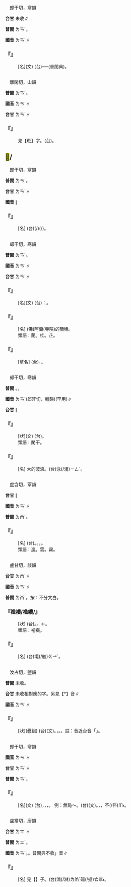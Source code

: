 
=={{ruby|<mark>&#xf98e1;</mark>|ㄌㄢˊ}}==

　郎干切，寒韻

'''台甘''' 未收∥

'''普閩''' <rt>ㄌㄢˊ</rt>。

'''國音''' <rt>ㄌㄢˊ</rt>∥

    

==='''『{{ruby|<mark>&#xf98e1;</mark>|ㄌㄢˊ}}』'''===
: [名](文) (台){{ruby|古|ㄍㆦˋ}}{{ruby|早|ㄗㄚˋ}}{{ruby|貯|ㄉㄨㆤˋ/ㄉㆤˋ}}{{ruby|弓|ㄍㄧㆲ}}{{ruby|箭|ㄐㆪ˪}}{{ruby|丌|ㆤ}}{{ruby|器|ㄎㄧ˪}}{{ruby|具|ㄍㄨ˫}}──(普閩典)。
    

=={{ruby|斕|ㄌㄢˊ}}==

　離閑切，山韻

'''普閩''' <rt>ㄌㄢˊ</rt>。

'''國音''' <rt>ㄌㄢˊ</rt>∥

'''台甘''' <rt>ㄌㄢˊ</rt>∥

    

==='''『{{ruby|斑|ㄅㄢ}}{{ruby|斕|ㄌㄢˊ}}』'''===
:  見【斑】字。(台){{ruby|花|ㄏㄨㆤ/ㄏㄨㄚ}}{{ruby|斑|ㄅㄢ}}。
    

==<mark>&#xf98e0;</mark>/{{ruby|襴|ㄌㄢˊ}}==

　郎干切，寒韻

'''普閩''' <rt>ㄌㄢˊ</rt>。

'''台甘''' <rt>ㄌㄢˊ</rt>∥

'''國音''' {{ruby|(文)|ㄌㄢˊ}}∥

    

==='''『{{ruby|<mark>&#xf98e0;</mark>|ㄌㄢˊ}}』'''===
: [名] (台){{ruby|古|ㄍㆦˋ}}{{ruby|早|ㄗㄚˋ}}{{ruby|上|ㄒㄧㆲ˫}}(/{{ruby|頂|ㄉㄧㄥˋ}}){{ruby|下|ㆤ˫}}{{ruby|衣|ㄧ}}(/{{ruby|衫|ㄙㆩ}}){{ruby|相|ㄒㄧㄜ/ㄙㆩ}}{{ruby|連|ㄌㄧㄢˊ}}{{ruby|丌|ㆤ}}{{ruby|衫|ㄙㆩ}}。
    

=={{ruby|蘭|ㄌㄢˊ}}==

　郎干切，寒韻

'''普閩''' <rt>ㄌㄢˊ</rt>。

'''國音''' <rt>ㄌㄢˊ</rt>∥

'''台甘''' <rt>ㄌㄢˊ</rt>∥

    

==='''『{{ruby|蘭|ㄌㄢˊ}}{{ruby|桂|ㄍㄨㄟˋ}}』'''===
: [名](文) (台){{ruby|比|ㄅㄧˋ}}{{ruby|喻|ㄌㄨ˫/ㆡㄨ˫}}：{{ruby|囝|ㄍㆩˋ/ㄍㄧㆩˋ}}{{ruby|孫|ㄙㄨㄣ}}。
    

==='''『{{ruby|蘭|ㄌㄢˊ}}{{ruby|若|ㄖㄜˇ}}』'''===
: [名] (佛)阿蘭{{ruby|若|ㄖㄜˇ}}(寺院)的簡稱。
:類語：蘭。桂。芷。
:
    

==='''『{{ruby|蘭|ㄌㄢˊ}}』'''===
: [草名] (台){{ruby|蘭|ㄌㄢˊ}}{{ruby|草|ㄘㄠˋ}}。{{ruby|蘭|ㄌㄢˊ}}{{ruby|花|ㄏㄨㆤ}}。
    

=={{ruby|瀾|ㄌㄢˊ}}==

　郎干切，寒韻

'''普閩''' {{ruby|(文)|ㄌㄢˊ}}{{ruby|。|ㄌㄢ˫}}。{{ruby|(白)|ㄋㄨㄚ˫}}。

'''國音''' <rt>ㄌㄢˊ</rt>{{ruby|。|ㄌㄢˋ}}(郎旰切，翰韻)(罕用)∥

'''台甘''' {{ruby|(文)|ㄌㄢˊ}}{{ruby|。|ㄌㄢ˫}}∥

    

==='''『{{ruby|瀾|ㄌㄢˊ}}{{ruby|瀾|ㄌㄢˊ}}』'''===
: [狀](文) (台){{ruby|流|ㄌㄠˊ}}{{ruby|目|ㆠㄚㆶ ͘}}{{ruby|屎|ㄙㄞˋ}}{{ruby|丌|ㆤ}}{{ruby|款|ㄎㄨㄢˋ}}。
:類語：闌干。
:
    

==='''『{{ruby|瀾|ㄌㄢˊ}}』'''===
: [名] 大的波浪。(台){{ruby|較|ㄎㄚㆷ}}{{ruby|大|ㄉㄨㄚ˫}}{{ruby|丌|ㆤ}}{{ruby|海|ㄏㄞˋ}}泳(/湧)<rt>ㄧㄥˋ</rt>。
    

=={{ruby|嵐|ㄌㄢˊ}}==

　盧含切，覃韻

'''台甘''' {{ruby|(文)|ㄌㆰˊ}}∥

'''國音''' <rt>ㄌㄢˊ</rt>∥

'''普閩''' <rt>ㄌㆰˊ</rt>。

    

==='''『{{ruby|山|ㄕㄢ}}{{ruby|嵐|ㄌㄢˊ}}』'''===
: [名] (台){{ruby|山|ㄙㄨㆩ}}{{ruby|頂|ㄉㄧㄥˋ}}{{ruby|霧|ㆠㄨ˫}}{{ruby|霧|ㆠㄨ˫}}{{ruby|丌|ㆤ}}{{ruby|氣|ㄎㄧ˪}}。{{ruby|山|ㄙㄨㆩ}}{{ruby|氣|ㄎㄧ˪}}。{{ruby|像|ㄑㄧㆫ˫/ㄑㄧㆧ˫}}{{ruby|雲|ㄏㄨㄣˊ}}{{ruby|霧|ㆠㄨ˫}}，{{ruby|隨|ㄙㄨㄧˊ}}{{ruby|風|ㄏㆲ/ㄏㄨㄤ}}{{ruby|飄|ㄆㄧㄠ}}{{ruby|動|ㄉㆲ˫}}。
:類語：嵐。雲。霧。
:
    

=={{ruby|襤|ㄌㄢˊ}}==

　盧甘切，談韻

'''台甘''' <rt>ㄌㆰˊ</rt>∥

'''國音''' <rt>ㄌㄢˊ</rt>∥

'''普閩''' <rt>ㄌㆰˊ</rt>{{ruby|。|ㄌㆰ}}。按：不分文白。

    

==='''『襤褸/襤縷/{{ruby|藍|ㄌㄢˊ}}{{ruby|縷|ㄌㄩˇ}}』'''===
: [狀] (台){{ruby|衫|ㄙㆩ}}{{ruby|褲|ㄎㆦ˪}}{{ruby|破|ㄆㄨㄚ˪}}{{ruby|散|ㄙㆰ˪}}{{ruby|無|ㆠㄜˊ}}{{ruby|整|ㄐㄧㄥˋ}}{{ruby|齊|ㄗㄨㆤˊ/ㄗㆤˊ}}。{{ruby|襤|ㄌㆰˊ}}{{ruby|襤|ㄌㆰˊ}}{{ruby|褸|ㄌㄨㄧ˪}}{{ruby|褸|ㄌㄨㄧ˪}}。←{{ruby|襤|ㄌㆰˊ}}{{ruby|襤|ㄌㆰˊ}}{{ruby|褸|ㄌㄨˋ}}{{ruby|褸|ㄌㄨˋ}}。
:類語：褦襶。
:
    

==='''『{{ruby|襤|ㄌㄢˊ}}』'''===
: [名] (台){{ruby|無|ㆠㄜˊ}}{{ruby|緄|ㄍㄨㄣˋ}}墘(/舷)<rt>ㄍㆪˊ</rt>{{ruby|丌|ㆤ}}{{ruby|衫|ㄙㆩ}}。
    

=={{ruby|<mark>&#xf98df;</mark>|ㄌㄢˊ}}==

　汝占切，鹽韻

'''普閩''' 未收。

'''台甘''' 未收相對應的字。另見【{{ruby|<mark>&#xf98df;</mark>|ㄌㆰˊ}}*】音∥

'''國音''' <rt>ㄌㄢˊ</rt>∥

    

==='''『{{ruby|<mark>&#xf98df;</mark>|ㄌㄢˊ}}{{ruby|毿|ㄙㄢ}}』'''===
: [狀](疊組) (台){{ruby|<mark>&#xf98df;</mark>|ㄌㆰ}}{{ruby|毿|ㄙㆰ}}(文)。{{ruby|鳥|ㄐㄧㄠˋ}}{{ruby|毛|ㄇㆭˊ}}{{ruby|長|ㄉㆭˊ}}{{ruby|長|ㄉㆭˊ}}{{ruby|垂|ㄙㄨㄧˊ}}{{ruby|落|ㄌㄜㆷ ͘}}，{{ruby|散|ㄙㄨㆩ˪}}{{ruby|散|ㄙㄨㆩ˪}}{{ruby|丌|ㆤ}}{{ruby|款|ㄎㄨㄢˋ}}。{{ruby|散|ㄙㄢ˪/ㄙㆰ˪}}{{ruby|淡|ㄉㆰ˪}}{{ruby|丌|ㆤ}}{{ruby|款|ㄎㄨㄢˋ}}。註：音近台音「{{ruby|濫|ㄌㆰ˫}}{{ruby|糝|ㄙㆰˋ}}」。
    

=={{ruby|讕|ㄌㄢˊ}}==

　郎干切，寒韻

'''國音''' <rt>ㄌㄢˊ</rt>∥

'''台甘''' <rt>ㄌㄢˊ</rt>∥

'''普閩''' <rt>ㄌㄢˊ</rt>。

    

==='''『{{ruby|讕|ㄌㄢˊ}}{{ruby|言|ㄧㄢˊ}}』'''===
: [名](文) (台){{ruby|誣|ㆠㄨˊ}}{{ruby|賴|ㄌㄨㄚ˫}}{{ruby|別|ㄅㄚㆵ ͘}}{{ruby|人|ㄌㄤˊ}}，{{ruby|無|ㆠㄜˊ}}{{ruby|根|ㄍㄨㄣ/ㄍㄧㄣ}}{{ruby|據|ㄍㄨ˪/ㄍㄧ˪}}，{{ruby|亂|ㄌㄨㄢ˫}}{{ruby|造|ㄗㄜ˫}}，{{ruby|烏|ㆦ}}{{ruby|白|ㄅㆤㆷ ͘}}{{ruby|捏|ㄌㄧㄚㆴ}}{{ruby|丌|ㆤ}}{{ruby|話|ㄨㆤ˫}}。 例：無恥～。(台){{ruby|無|ㆠㄨˊ}}{{ruby|恥|ㄊㄧˋ}}{{ruby|讕|ㄌㄢˊ}}{{ruby|言|ㆣㄧㄢˊ}}(文)。{{ruby|烏|ㆦ}}{{ruby|白|ㄅㆤㆷ ͘}}{{ruby|講|ㄍㆲˋ}}，{{ruby|敢|ㄍㆩˋ}}{{ruby|死|ㄒㄧˋ}}{{ruby|講|ㄍㆲˋ}}，不(/伓)<rt>ㆬ˫</rt>{{ruby|驚|ㄍㄧㆩ}}{{ruby|見|ㄍㄧㄣ˪/ㄍㄧㄢ˪}}{{ruby|笑|ㄒㄧㄠ˪}}。
    

=={{ruby|瑯|ㄌㄢˊ}}==

　盧當切，唐韻

'''台甘''' <rt>ㄌㆲˊ</rt>∥

'''普閩''' <rt>ㄌㆲˊ</rt>。

'''國音''' <rt>ㄌㄢˊ</rt>。{{ruby|←|ㄌㄤˊ}}。普閩典不收{{ruby|「|ㄌㄢˊ}}」音∥

    

==='''『{{ruby|琺|ㄈㄚˋ}}{{ruby|瑯|ㄌㄢˊ}}』'''===
: [名] 見【{{ruby|琺|ㄈㄚˋ}}】子。(台)湳(/淋)<rt>ㄌㆰˊ</rt>碭(/搪)<rt>ㄊㆭ˫</rt>。
    
